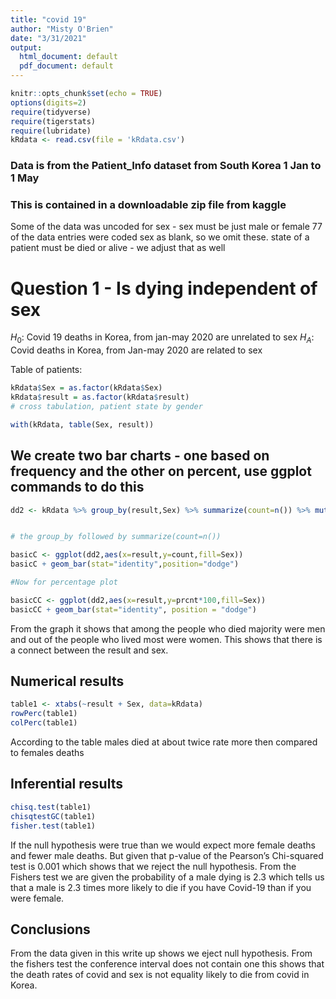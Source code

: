 ```yaml
---
title: "covid 19"
author: "Misty O'Brien"
date: "3/31/2021"
output:
  html_document: default
  pdf_document: default
---
```


```r
knitr::opts_chunk$set(echo = TRUE)
options(digits=2)
require(tidyverse)
require(tigerstats)
require(lubridate)
kRdata <- read.csv(file = 'kRdata.csv')
```
### Data is from the Patient_Info dataset from South Korea 1 Jan to 1 May 
### This is contained in a downloadable zip file from kaggle

Some of the data was uncoded for sex - sex must be just male or female
77 of the data entries were coded sex  as blank, so we omit these.
state of a patient must be died or alive - we adjust that as well   
  
# Question 1 - Is dying independent of sex

$H_0$: Covid 19 deaths in Korea, from jan-may 2020 are unrelated to sex 
$H_A$: Covid deaths in Korea, from Jan-may 2020 are related to sex


Table of patients:
```r
kRdata$Sex = as.factor(kRdata$Sex)
kRdata$result = as.factor(kRdata$result)
# cross tabulation, patient state by gender

with(kRdata, table(Sex, result))

```

## We create two bar charts - one based on frequency and the other on percent, use ggplot commands to do this

```r
dd2 <- kRdata %>% group_by(result,Sex) %>% summarize(count=n()) %>% mutate(prcnt=count/sum(count))


# the group_by followed by summarize(count=n())

basicC <- ggplot(dd2,aes(x=result,y=count,fill=Sex))
basicC + geom_bar(stat="identity",position="dodge")

#Now for percentage plot

basicCC <- ggplot(dd2,aes(x=result,y=prcnt*100,fill=Sex)) 
basicCC + geom_bar(stat="identity", position = "dodge")
```

From the graph it shows that among the people who died majority were men and out of the people who lived most were women. This shows that there is a connect between the result and sex.
  





  
## Numerical results

```r
table1 <- xtabs(~result + Sex, data=kRdata)
rowPerc(table1)
colPerc(table1)
```
According to the table males died at about twice rate more then compared to females deaths

## Inferential results 

```r
chisq.test(table1)
chisqtestGC(table1)
fisher.test(table1)
```
If the null hypothesis were true than we would expect more female deaths and fewer male deaths. But given that p-value of the Pearson's Chi-squared test is 0.001 which shows that we reject the null hypothesis. From the Fishers test we are given the probability of a male dying is 2.3 which tells us that a male is 2.3 times more likely to die if you have Covid-19 than if you were female. 

## Conclusions
From the data given in this write up shows we eject null hypothesis. From the fishers test the conference interval does not contain one this shows that the death rates of covid and sex is not equality likely to die from covid in Korea. 
